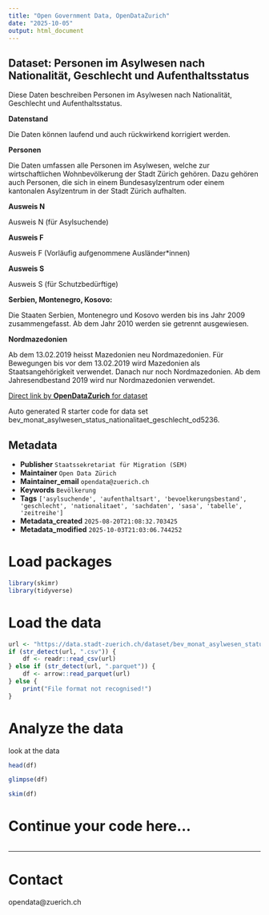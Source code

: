 ```yaml
---
title: "Open Government Data, OpenDataZurich"
date: "2025-10-05"
output: html_document
---
```


## Dataset: Personen im Asylwesen nach Nationalität, Geschlecht und Aufenthaltsstatus

Diese Daten beschreiben Personen im Asylwesen nach Nationalität, Geschlecht und Aufenthaltsstatus.

**Datenstand**

Die Daten können laufend und auch rückwirkend korrigiert werden.
 

[]()

**Personen**

Die Daten umfassen alle Personen im Asylwesen, welche zur wirtschaftlichen Wohnbevölkerung der Stadt Zürich gehören. Dazu gehören auch Personen, die sich in einem Bundesasylzentrum oder einem kantonalen Asylzentrum in der Stadt Zürich aufhalten. 
 

[]()

**Ausweis N**

Ausweis N (für Asylsuchende)
 

[]()

**Ausweis F**

Ausweis F (Vorläufig aufgenommene Ausländer*innen)
 

[]()

**Ausweis S**

Ausweis S (für Schutzbedürftige)
 

[]()

**Serbien, Montenegro, Kosovo:**

Die Staaten Serbien, Montenegro und Kosovo werden bis ins Jahr 2009 zusammengefasst. Ab dem Jahr 2010 werden sie getrennt ausgewiesen.

[]()

**Nordmazedonien**

Ab dem 13.02.2019 heisst Mazedonien neu Nordmazedonien. Für Bewegungen bis vor dem 13.02.2019 wird Mazedonien als Staatsangehörigkeit verwendet. Danach nur noch Nordmazedonien. Ab dem Jahresendbestand 2019 wird nur Nordmazedonien verwendet.

[]()



[Direct link by **OpenDataZurich** for dataset](https://data.stadt-zuerich.ch/dataset/bev_monat_asylwesen_status_nationalitaet_geschlecht_od5236)

Auto generated R starter code for data set bev_monat_asylwesen_status_nationalitaet_geschlecht_od5236.

## Metadata

- **Publisher** `Staatssekretariat für Migration (SEM)`
- **Maintainer** `Open Data Zürich`
- **Maintainer_email** `opendata@zuerich.ch`
- **Keywords** `Bevölk­erung`
- **Tags** `['asylsuchende', 'aufenthaltsart', 'bevoelkerungsbestand', 'geschlecht', 'nationalitaet', 'sachdaten', 'sasa', 'tabelle', 'zeitreihe']`
- **Metadata_created** `2025-08-20T21:08:32.703425`
- **Metadata_modified** `2025-10-03T21:03:06.744252`


# Load packages

```r
library(skimr)
library(tidyverse)
```

# Load the data

```r
url <- "https://data.stadt-zuerich.ch/dataset/bev_monat_asylwesen_status_nationalitaet_geschlecht_od5236/download/BEV523OD5236.csv"
if (str_detect(url, ".csv")) {
    df <- readr::read_csv(url)
} else if (str_detect(url, ".parquet")) {
    df <- arrow::read_parquet(url)
} else {
    print("File format not recognised!")
}
```

# Analyze the data

look at the data
```r
head(df)
```

```r
glimpse(df)
```

```r
skim(df)
```

# Continue your code here...

```r

```

------------------------------------------------------------------------

# Contact

opendata@zuerich.ch
